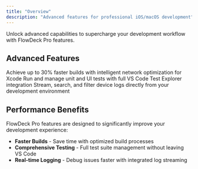 ```yaml
---
title: "Overview"
description: "Advanced features for professional iOS/macOS development"
---
```


Unlock advanced capabilities to supercharge your development workflow with FlowDeck Pro features.

## Advanced Features

<CardGroup cols={2}>
  <Card title="Build Optimizer" icon="gauge-high" href="/advanced-features/build-optimizer">
    Achieve up to 30% faster builds with intelligent network optimization for Xcode
  </Card>
  <Card title="Test Manager" icon="flask" href="/advanced-features/testing">
    Run and manage unit and UI tests with full VS Code Test Explorer integration
  </Card>
  <Card title="OSLog Integration" icon="terminal" href="/advanced-features/logging">
    Stream, search, and filter device logs directly from your development environment
  </Card>
</CardGroup>

## Performance Benefits

FlowDeck Pro features are designed to significantly improve your development experience:

- **Faster Builds** - Save time with optimized build processes
- **Comprehensive Testing** - Full test suite management without leaving VS Code
- **Real-time Logging** - Debug issues faster with integrated log streaming